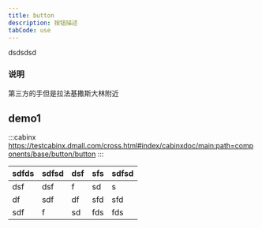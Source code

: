 ```yaml
---
title: button
description: 按钮描述
tabCode: use
---
```

<head>
    dsdsdsd
</head>


### 说明

第三方的手但是拉法基撒斯大林附近


## demo1

:::cabinx https://testcabinx.dmall.com/cross.html#index/cabinxdoc/main:path=components/base/button/button
:::


| sdfds | sdfsd | dsf | sfs | sdfsd |
|-------|-------|-----|-----|-------|
| dsf   | dsf   | f   | sd  | s     |
| df    | sdf   | df  | sfd | sfd   |
| sdf   | f     | sd  | fds | fds   |